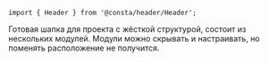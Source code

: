 
```tsx
import { Header } from '@consta/header/Header';
```

Готовая шапка для проекта с жёсткой структурой, состоит из нескольких модулей. Модули можно скрывать и настраивать, но поменять расположение не получится.

<HeaderExampleBasic />
